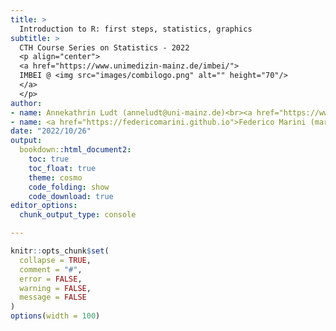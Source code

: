 ```yaml
---
title: >
  Introduction to R: first steps, statistics, graphics
subtitle: >
  CTH Course Series on Statistics - 2022
  <p align="center">
  <a href="https://www.unimedizin-mainz.de/imbei/">
  IMBEI @ <img src="images/combilogo.png" alt="" height="70"/>
  </a>
  </p>
author:
- name: Annekathrin Ludt (anneludt@uni-mainz.de)<br><a href="https://www.unimedizin-mainz.de/imbei/">IMBEI, University Medical Center Mainz</a><br>
- name: <a href="https://federicomarini.github.io">Federico Marini (marinif@uni-mainz.de)</a><br><a href="https://www.unimedizin-mainz.de/imbei/">IMBEI, University Medical Center Mainz</a><br><a href="https://twitter.com/FedeBioinfo">`r icons::fontawesome('twitter')` `@FedeBioinfo`</a>
date: "2022/10/26"
output: 
  bookdown::html_document2:
    toc: true
    toc_float: true
    theme: cosmo
    code_folding: show
    code_download: true
editor_options: 
  chunk_output_type: console

---
```


```r
knitr::opts_chunk$set(
  collapse = TRUE,
  comment = "#",
  error = FALSE,
  warning = FALSE,
  message = FALSE
)
options(width = 100)
```

